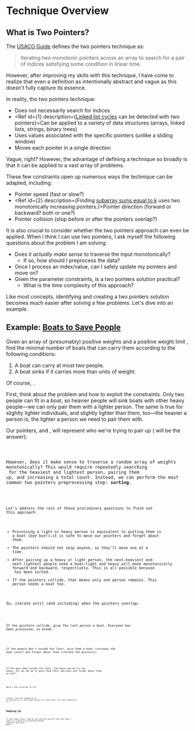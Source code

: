 

<FootnotesProvider>

<Breadcrumb link='/two-pointers' />

# Technique Overview

## What is Two Pointers?

The [USACO Guide](https://usaco.guide) defines the two pointers technique as:

> Iterating two monotonic pointers across an array to search for a pair of indices satisfying some condition in linear time.

However, after improving my skills with this technique, I have come to realize that even a definition as intentionally abstract and vague as this doesn't fully capture its essence.

In reality, the two pointers technique:

- Does not necessarily search for indices
- <Ref id={1} description={<Fragment><a href="https://leetcode.com/problems/linked-list-cycle-ii/editorial/" target="_blank">Linked list cycles</a> can be detected with two pointers</Fragment>}>Can be applied to a variety of data structures (arrays, linked lists, strings, binary trees)</Ref>
- Uses values associated with the specific pointers (unlike a sliding window)
- Moves each pointer in a single direction

Vague, right? However, the advantage of defining a technique so broadly is that it can be applied to a vast array of problems.

These few constraints open up numerous ways the technique can be adapted, including:

- Pointer speed (fast or slow?)
- <Ref id={2} description={<Fragment>Finding <a href="https://leetcode.com/problems/subarray-sum-equals-k/editorial/" target="_blank">subarray sums equal to k</a> uses two monotonically increasing pointers.</Fragment>}>Pointer direction (forward or backward? both or one?)</Ref>
- Pointer collision (stop before or after the pointers overlap?)

It is also crucial to consider whether the two pointers approach can even be applied. When I think I can use two pointers, I ask myself the following questions about the problem I am solving:

- Does it _actually make sense_ to traverse the input monotonically?
  - If so, how should I preprocess the data?
- Once I process an index/value, can I safely update my pointers and move on?
- Given the parameter constraints, is a two pointers solution practical?
  - What is the time complexity of this approach?

Like most concepts, identifying and creating a two pointers solution becomes much easier after solving a few problems. Let's dive into an example.

## Example: [Boats to Save People](https://leetcode.com/problems/boats-to-save-people/description/)

Given an array of (presumably) positive weights <Eq math='people' /> and a positive weight limit <Eq math='limit' />, find the minimal number of boats that can carry them according to the following conditions:

1. A boat can carry at most two people.
2. A boat sinks if it carries more than <Eq math='limit' /> units of weight.

Of course, <Eq math='\forall person \in people, person \leq limit' />.

First, think about the problem and how to exploit the constraints. Only two people can fit in a boat, so heavier people will sink boats with other heavy people—we can only pair them with a lighter person. The same is true for slightly lighter individuals, and slightly lighter than them, too—the heavier a person is, the lighter a person we need to pair them with.

Our pointers, <Eq math='light' /> and <Eq math='heavy' />, will represent who we're trying to pair up (<Eq math='boats' /> will be the answer):

<Code code={boatptrs} />

However, does it make sense to traverse a random array of weights monotonically? This would require repeatedly searching <Eq math='people' /> for the heaviest and lightest person, pairing them up, and increasing a total count. Instead, we can perform the most common two pointers preprocessing step: **sorting**.

<Code code={boatsort} />

Let's address the rest of those preliminary questions to flesh out this approach:

- Processing a light or heavy person is equivalent to putting them in a boat (bye bye!)—it is safe to move our pointers and forget about them.
- The pointers should not skip anyone, so they'll move one at a time.
- After pairing up a heavy or light person, the next-heaviest and next-lightest people need a boat—light and heavy will move monotonically forward and backward, respectively. This is all possible because <Eq math='people' /> has been sorted.
- If the pointers collide, that means only one person remains. This person needs a boat too.

So, iterate until (and including) when the pointers overlap:

<Code code={boatloop} />

If the pointers collide, give the last person a boat. Everyone has been processed, so break.

<Code code={boatcollide} />

If the people don't exceed the limit, give them a boat (increase the boat count) and forget about them (iterate the pointers):

<Code code={boatpair} />

If the pair *does* exceed the limit, the heavy person is too heavy. All we can do is give them their own boat and forget about them as well:

<Code code={boatnopair} />

Here's the solution in all:

<Code code={boatsolution} />

Finally, the time complexity is <Eq math='\Theta(length(people))' />, as each person is processed and put on a boat once. The space complexity is <Eq math='\Theta(1)' />.

## Ramping Up

If that makes sense, code up the solution yourself and then take a look at a similarly structured problem: <Link to='/two-pointers/container-with-most-water'>Container With Most Water</Link>.

<Footnotes />
</FootnotesProvider>
